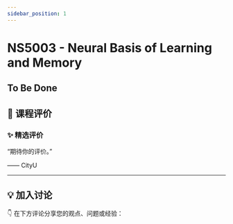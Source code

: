 ```yaml
---
sidebar_position: 1
---
```



# NS5003 - Neural Basis of Learning and Memory

## To Be Done

## **💬 课程评价**

### ✨ **精选评价**
<div className={commentStyles.commentBox}>
    <p className={commentStyles.commentText}>
        “期待你的评价。”
    </p>
    <p className={commentStyles.commentAuthor}>—— CityU</p>
</div>

---

## **💡 加入讨论**

👇 在下方评论分享您的观点、问题或经验：
<Utterances />
